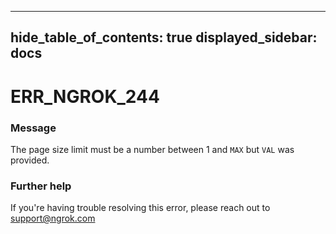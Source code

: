 

---
hide_table_of_contents: true
displayed_sidebar: docs
---


# ERR_NGROK_244

### Message
The page size limit must be a number between 1 and `MAX` but `VAL` was provided.

<ErrorDetails error="err_ngrok_244" />



### Further help
If you're having trouble resolving this error, please reach out to [support@ngrok.com](mailto:support@ngrok.com?subject=Help%20with%20ERR_NGROK_244)

